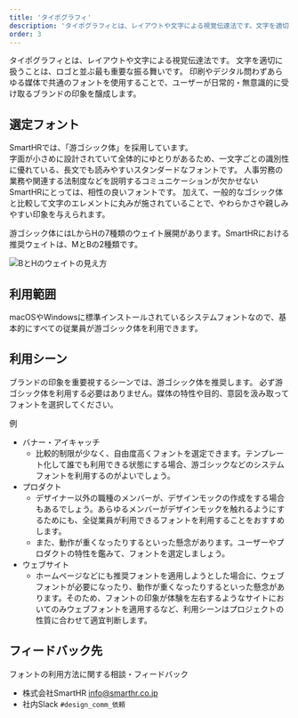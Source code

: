 ```yaml
---
title: 'タイポグラフィ'
description: 'タイポグラフィとは、レイアウトや文字による視覚伝達法です。文字を適切に扱うことは、ロゴと並ぶ最も重要な振る舞いです。'
order: 3
---
```



タイポグラフィとは、レイアウトや文字による視覚伝達法です。
文字を適切に扱うことは、ロゴと並ぶ最も重要な振る舞いです。
印刷やデジタル問わずあらゆる媒体で共通のフォントを使用することで、ユーザーが日常的・無意識的に受け取るブランドの印象を醸成します。


## 選定フォント

SmartHRでは、「游ゴシック体」を採用しています。  
字面が小さめに設計されていて全体的にゆとりがあるため、一文字ごとの識別性に優れている、長文でも読みやすいスタンダードなフォントです。
人事労務の業務や関連する法制度などを説明するコミュニケーションが欠かせないSmartHRにとっては、相性の良いフォントです。
加えて、一般的なゴシック体と比較して文字のエレメントに丸みが施されていることで、やわらかさや親しみやすい印象を与えられます。

游ゴシック体にはLからHの7種類のウェイト展開があります。SmartHRにおける推奨ウェイトは、MとBの2種類です。

![BとHのウェイトの見え方](./images/typography-sample.png)



## 利用範囲
macOSやWindowsに標準インストールされているシステムフォントなので、基本的にすべての従業員が游ゴシック体を利用できます。

## 利用シーン
ブランドの印象を重要視するシーンでは、游ゴシック体を推奨します。
必ず游ゴシック体を利用する必要はありません。媒体の特性や目的、意図を汲み取ってフォントを選択してください。

例
- バナー・アイキャッチ
    - 比較的制限が少なく、自由度高くフォントを選定できます。テンプレート化して誰でも利用できる状態にする場合、游ゴシックなどのシステムフォントを利用するのがよいでしょう。
- プロダクト
    - デザイナー以外の職種のメンバーが、デザインモックの作成をする場合もあるでしょう。あらゆるメンバーがデザインモックを触れるようにするためにも、全従業員が利用できるフォントを利用することをおすすめします。
    - また、動作が重くなったりするといった懸念があります。ユーザーやプロダクトの特性を鑑みて、フォントを選定しましょう。
- ウェブサイト
    - ホームページなどにも推奨フォントを適用しようとした場合に、ウェブフォントが必要になったり、動作が重くなったりするといった懸念があります。そのため、フォントの印象が体験を左右するようなサイトにおいてのみウェブフォントを適用するなど、利用シーンはプロジェクトの性質に合わせて適宜判断します。


## フィードバック先
フォントの利用方法に関する相談・フィードバック

- 株式会社SmartHR info@smarthr.co.jp
- 社内Slack `#design_comm_依頼`